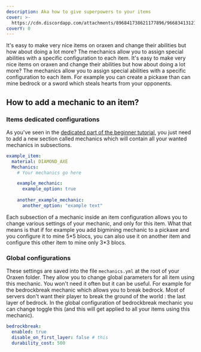```yaml
---
description: Aka how to give superpowers to your items
cover: >-
  https://cdn.discordapp.com/attachments/896841738621177896/966834131214422036/unknown.png
coverY: 0
---
```


It's easy to make very nice items on oraxen and change their abilities but how about doing a lot more? The mechanics allow you to assign special abilities with a specific configuration to each item. It's easy to make very nice items on oraxen and change their abilities but how about doing a lot more? The mechanics allow you to assign special abilities with a specific configuration to each item. For example you can create a pickaxe than can mine bedrock or a sword which steals hearts from your opponents.

## How to add a mechanic to an item?

### Items dedicated configurations

As you've seen in the [dedicated part of the beginner tutorial](../configuration/create-your-first-item#4-lets-improve-our-item-with-mechanics), you just need to add a new section called mechanics which will contain all your wanted mechanics in subsections.

```yaml
example_item:
  material: DIAMOND_AXE
  Mechanics:
    # Your mechanics go here

    example_mechanic:
      example_option: true
    
    another_example_mechanic:
      another_option: "example text"
```

Each subsection of a mechanic inside an item configuration allows you to change various settings of your mechanic, and only for this item. What that means is that if for example you add bigmining mechanic to a pickaxe and you configure it to mine 5\*5 blocs, you can also use it on another item and configure this other item to mine only 3\*3 blocs.

### Global configurations

These settings are saved into the file `mechanics.yml` at the root of your Oraxen folder. They allow you to change global parameters for all item using this mechanic. You won't need it often but it can be useful. For example for the bedrockbreak mechanic which allows you to break bedrock. Most of servers don't want their player to break the ground of the world : the last layer of bedrock. In the global configuration of bedrockbreak mechanic you can change toggle this (and this will get applied to all your items using this mechanic).

```yaml
bedrockbreak:
  enabled: true
  disable_on_first_layer: false # this
  durability_cost: 500
```
